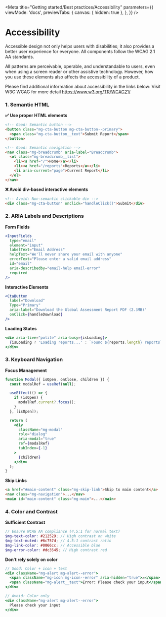 
<Meta
  title="Getting started/Best practices/Accessibility"
  parameters={{
    viewMode: 'docs',
    previewTabs: {
      canvas: { hidden: true },
    },
  }}
/>

# Accessibility

Accessible design not only helps users with disabilities; it also provides a better user experience for everyone. All components follow the WCAG 2.1 AA standards.

All patterns are perceivable, operable, and understandable to users, even when using a screen reader or other assistive technology. However, how you use these elements also affects the accessibility of a product.

Please find additional information about accessibility in the links below:
Visit W3C WCAG for more detail https://www.w3.org/TR/WCAG21/

### 1. Semantic HTML

**✅ Use proper HTML elements**

```html
<!-- Good: Semantic button -->
<button class="mg-cta-button mg-cta-button--primary">
  <span class="mg-cta-button__text">Submit Report</span>
</button>

<!-- Good: Semantic navigation -->
<nav class="mg-breadcrumb" aria-label="Breadcrumb">
  <ol class="mg-breadcrumb__list">
    <li><a href="/">Home</a></li>
    <li><a href="/reports">Reports</a></li>
    <li aria-current="page">Current Report</li>
  </ol>
</nav>
```

**❌ Avoid div-based interactive elements**

```html
<!-- Avoid: Non-semantic clickable div -->
<div class="mg-cta-button" onclick="handleClick()">Submit</div>
```

### 2. ARIA Labels and Descriptions

**Form Fields**

```jsx
<InputFields
  type="email"
  element="input"
  labelText="Email Address"
  helpText="We'll never share your email with anyone"
  errorText="Please enter a valid email address"
  id="email"
  aria-describedby="email-help email-error"
  required
/>
```

**Interactive Elements**

```jsx
<CtaButton
  label="Download"
  Type="Primary"
  aria-label="Download the Global Assessment Report PDF (2.3MB)"
  onClick={handleDownload}
/>
```

**Loading States**

```jsx
<div aria-live="polite" aria-busy={isLoading}>
  {isLoading ? 'Loading reports...' : `Found ${reports.length} reports`}
</div>
```

### 3. Keyboard Navigation

**Focus Management**

```jsx
function Modal({ isOpen, onClose, children }) {
  const modalRef = useRef(null);

  useEffect(() => {
    if (isOpen) {
      modalRef.current?.focus();
    }
  }, [isOpen]);

  return (
    <div
      className="mg-modal"
      role="dialog"
      aria-modal="true"
      ref={modalRef}
      tabIndex={-1}
    >
      {children}
    </div>
  );
}
```

**Skip Links**

```html
<a href="#main-content" class="mg-skip-link">Skip to main content</a>
<nav class="mg-navigation">...</nav>
<main id="main-content" class="mg-main">...</main>
```

### 4. Color and Contrast

**Sufficient Contrast**

```scss
// Ensure WCAG AA compliance (4.5:1 for normal text)
$mg-text-color: #212529; // High contrast on white
$mg-text-muted: #6c757d; // 4.5:1 contrast ratio
$mg-link-color: #0066cc; // Accessible blue
$mg-error-color: #dc3545; // High contrast red
```

**Don't rely solely on color**

```jsx
// Good: Color + icon + text
<div className="mg-alert mg-alert--error">
  <span className="mg-icon mg-icon--error" aria-hidden="true">⚠️</span>
  <span className="mg-alert__text">Error: Please check your input</span>
</div>

// Avoid: Color only
<div className="mg-alert mg-alert--error">
  Please check your input
</div>
```
